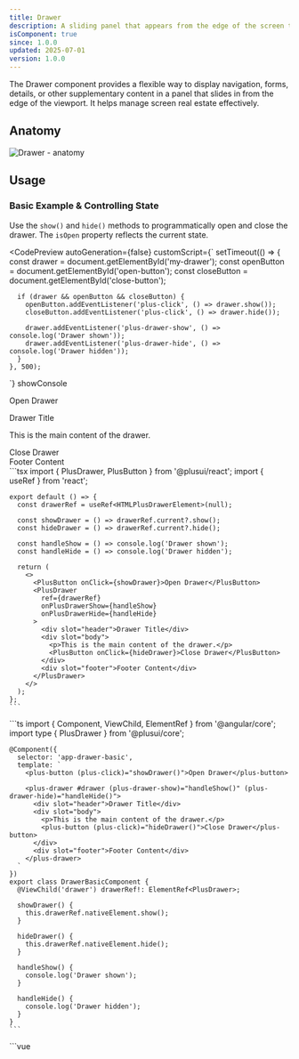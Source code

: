 ```yaml
---
title: Drawer
description: A sliding panel that appears from the edge of the screen to display content.
isComponent: true
since: 1.0.0
updated: 2025-07-01
version: 1.0.0
---
```



The Drawer component provides a flexible way to display navigation, forms, details, or other supplementary content in a panel that slides in from the edge of the viewport. It helps manage screen real estate effectively.

## Anatomy

<Image src={anatomy} alt="Drawer - anatomy" />

## Usage

### Basic Example & Controlling State

Use the `show()` and `hide()` methods to programmatically open and close the drawer. The `isOpen` property reflects the current state.

<CodePreview 
  autoGeneration={false} 
  customScript={`
    setTimeout(() => {
      const drawer = document.getElementById('my-drawer');
      const openButton = document.getElementById('open-button');
      const closeButton = document.getElementById('close-button');
      
      if (drawer && openButton && closeButton) {
        openButton.addEventListener('plus-click', () => drawer.show());
        closeButton.addEventListener('plus-click', () => drawer.hide());
        
        drawer.addEventListener('plus-drawer-show', () => console.log('Drawer shown'));
        drawer.addEventListener('plus-drawer-hide', () => console.log('Drawer hidden'));
      }
    }, 500);
  `}
  showConsole
>
  <plus-button id="open-button">Open Drawer</plus-button>

  <plus-drawer id="my-drawer">
    <div slot="header">Drawer Title</div>
    <div slot="body">
      <p>This is the main content of the drawer.</p>
      <plus-button id="close-button">Close Drawer</plus-button>
    </div>
    <div slot="footer">Footer Content</div>
  </plus-drawer>

  <Fragment slot="react">
    ```tsx
    import { PlusDrawer, PlusButton } from '@plusui/react';
    import { useRef } from 'react';

    export default () => {
      const drawerRef = useRef<HTMLPlusDrawerElement>(null);

      const showDrawer = () => drawerRef.current?.show();
      const hideDrawer = () => drawerRef.current?.hide();

      const handleShow = () => console.log('Drawer shown');
      const handleHide = () => console.log('Drawer hidden');

      return (
        <>
          <PlusButton onClick={showDrawer}>Open Drawer</PlusButton>
          <PlusDrawer
            ref={drawerRef}
            onPlusDrawerShow={handleShow}
            onPlusDrawerHide={handleHide}
          >
            <div slot="header">Drawer Title</div>
            <div slot="body">
              <p>This is the main content of the drawer.</p>
              <PlusButton onClick={hideDrawer}>Close Drawer</PlusButton>
            </div>
            <div slot="footer">Footer Content</div>
          </PlusDrawer>
        </>
      );
    };
    ```
  </Fragment>

  <Fragment slot="angular">
    ```ts
    import { Component, ViewChild, ElementRef } from '@angular/core';
    import type { PlusDrawer } from '@plusui/core';

    @Component({
      selector: 'app-drawer-basic',
      template: `
        <plus-button (plus-click)="showDrawer()">Open Drawer</plus-button>

        <plus-drawer #drawer (plus-drawer-show)="handleShow()" (plus-drawer-hide)="handleHide()">
          <div slot="header">Drawer Title</div>
          <div slot="body">
            <p>This is the main content of the drawer.</p>
            <plus-button (plus-click)="hideDrawer()">Close Drawer</plus-button>
          </div>
          <div slot="footer">Footer Content</div>
        </plus-drawer>
      `
    })
    export class DrawerBasicComponent {
      @ViewChild('drawer') drawerRef!: ElementRef<PlusDrawer>;

      showDrawer() {
        this.drawerRef.nativeElement.show();
      }

      hideDrawer() {
        this.drawerRef.nativeElement.hide();
      }

      handleShow() {
        console.log('Drawer shown');
      }

      handleHide() {
        console.log('Drawer hidden');
      }
    }
    ```
  </Fragment>

  <Fragment slot="vue">
    ```vue
    <template>
      <plus-button @plus-click="showDrawer">Open Drawer</plus-button>

      <plus-drawer ref="drawerRef" @plus-drawer-show="handleShow" @plus-drawer-hide="handleHide">
        <div slot="header">Drawer Title</div>
        <div slot="body">
          <p>This is the main content of the drawer.</p>
          <plus-button @plus-click="hideDrawer">Close Drawer</plus-button>
        </div>
        <div slot="footer">Footer Content</div>
      </plus-drawer>
    </template>

    <script setup>
    import { ref } from 'vue';

    const drawerRef = ref(null);

    const showDrawer = () => drawerRef.value?.show();
    const hideDrawer = () => drawerRef.value?.hide();

    const handleShow = () => console.log('Drawer shown');
    const handleHide = () => console.log('Drawer hidden');
    </script>
    ```
  </Fragment>

  <Fragment slot="svelte">
    ```svelte
    <script>
      import { onMount } from 'svelte';
      
      let drawerRef;
      let openButtonRef;
      let closeButtonRef;

      onMount(() => {
        if (openButtonRef && closeButtonRef && drawerRef) {
          openButtonRef.addEventListener('plus-click', () => drawerRef.show());
          closeButtonRef.addEventListener('plus-click', () => drawerRef.hide());
          
          drawerRef.addEventListener('plus-drawer-show', () => console.log('Drawer shown'));
          drawerRef.addEventListener('plus-drawer-hide', () => console.log('Drawer hidden'));
        }
      });
    </script>

    <plus-button bind:this={openButtonRef}>Open Drawer</plus-button>

    <plus-drawer bind:this={drawerRef}>
      <div slot="header">Drawer Title</div>
      <div slot="body">
        <p>This is the main content of the drawer.</p>
        <plus-button bind:this={closeButtonRef}>Close Drawer</plus-button>
      </div>
      <div slot="footer">Footer Content</div>
    </plus-drawer>
    ```
  </Fragment>

  <Fragment slot="html">
    ```html
    <plus-button id="open-button-html">Open Drawer</plus-button>

    <plus-drawer id="my-drawer-html">
      <div slot="header">Drawer Title</div>
      <div slot="body">
        <p>This is the main content of the drawer.</p>
        <plus-button id="close-button-html">Close Drawer</plus-button>
      </div>
      <div slot="footer">Footer Content</div>
    </plus-drawer>

    <script>
      const drawer = document.getElementById('my-drawer-html');
      const openButton = document.getElementById('open-button-html');
      const closeButton = document.getElementById('close-button-html');

      openButton.addEventListener('plus-click', () => drawer.show());
      closeButton.addEventListener('plus-click', () => drawer.hide());

      drawer.addEventListener('plus-drawer-show', () => console.log('Drawer shown'));
      drawer.addEventListener('plus-drawer-hide', () => console.log('Drawer hidden'));
    </script>
    ```
  </Fragment>
</CodePreview>

### Orientation

The `orientation` prop determines which edge the drawer slides in from.

<CodePreview 
  autoGeneration={false} 
  customScript={`
    setTimeout(() => {
      const drawerO = document.getElementById('drawer-orientation-2');
      const leftBtn = document.getElementById('open-left-2');
      const rightBtn = document.getElementById('open-right-2');
      const topBtn = document.getElementById('open-top-2');
      const bottomBtn = document.getElementById('open-bottom-2');
      
      if (drawerO && leftBtn && rightBtn && topBtn && bottomBtn) {
        leftBtn.addEventListener('plus-click', () => {
          drawerO.orientation = 'left';
          drawerO.show();
        });
        
        rightBtn.addEventListener('plus-click', () => {
          drawerO.orientation = 'right';
          drawerO.show();
        });
        
        topBtn.addEventListener('plus-click', () => {
          drawerO.orientation = 'top';
          drawerO.show();
        });
        
        bottomBtn.addEventListener('plus-click', () => {
          drawerO.orientation = 'bottom';
          drawerO.show();
        });
      }
    }, 200);
  `}
  horizontal
>
  <plus-button id="open-left-2">Left</plus-button>
  <plus-button id="open-right-2">Right (Default)</plus-button>
  <plus-button id="open-top-2">Top</plus-button>
  <plus-button id="open-bottom-2">Bottom</plus-button>

  <plus-drawer id="drawer-orientation-2">
    <div slot="header">Orientation Example</div>
    <div slot="body">Content</div>
  </plus-drawer>

  <Fragment slot="react">
    ```tsx
    import { PlusDrawer, PlusButton } from '@plusui/react';
    import { useRef, useState } from 'react';

    export default () => {
      const drawerRef = useRef<HTMLPlusDrawerElement>(null);
      const [orientation, setOrientation] = useState('right');

      const openDrawer = (orient: string) => {
        setOrientation(orient);
        // Setting state might not be instant, ensure drawer exists before showing
        requestAnimationFrame(() => drawerRef.current?.show());
      };

      return (
        <>
          <PlusButton onClick={() => openDrawer('left')}>Left</PlusButton>
          <PlusButton onClick={() => openDrawer('right')}>Right (Default)</PlusButton>
          <PlusButton onClick={() => openDrawer('top')}>Top</PlusButton>
          <PlusButton onClick={() => openDrawer('bottom')}>Bottom</PlusButton>

          <PlusDrawer ref={drawerRef} orientation={orientation}>
            <div slot="header">Orientation Example</div>
            <div slot="body">Content</div>
          </PlusDrawer>
        </>
      );
    };
    ```
  </Fragment>

  <Fragment slot="angular">
    ```ts
    import { Component, ViewChild, ElementRef } from '@angular/core';
    import type { PlusDrawer } from '@plusui/core';

    @Component({
      selector: 'app-drawer-orientation',
      template: `
        <plus-button (plus-click)="openDrawer('left')">Left</plus-button>
        <plus-button (plus-click)="openDrawer('right')">Right (Default)</plus-button>
        <plus-button (plus-click)="openDrawer('top')">Top</plus-button>
        <plus-button (plus-click)="openDrawer('bottom')">Bottom</plus-button>

        <plus-drawer #drawer>
          <div slot="header">Orientation Example</div>
          <div slot="body">Content</div>
        </plus-drawer>
      `
    })
    export class DrawerOrientationComponent {
      @ViewChild('drawer') drawerRef!: ElementRef<PlusDrawer>;

      openDrawer(orientation: 'left' | 'right' | 'top' | 'bottom') {
        if (this.drawerRef.nativeElement) {
          this.drawerRef.nativeElement.orientation = orientation;
          this.drawerRef.nativeElement.show();
        }
      }
    }
    ```
  </Fragment>

  <Fragment slot="vue">
    ```vue
    <template>
      <plus-button @plus-click="openDrawer('left')">Left</plus-button>
      <plus-button @plus-click="openDrawer('right')">Right (Default)</plus-button>
      <plus-button @plus-click="openDrawer('top')">Top</plus-button>
      <plus-button @plus-click="openDrawer('bottom')">Bottom</plus-button>

      <plus-drawer ref="drawerRef" :orientation="currentOrientation">
        <div slot="header">Orientation Example</div>
        <div slot="body">Content</div>
      </plus-drawer>
    </template>

    <script setup>
    import { ref, nextTick } from 'vue';

    const drawerRef = ref(null);
    const currentOrientation = ref('right');

    const openDrawer = (orientation) => {
      currentOrientation.value = orientation;
      // Use nextTick to ensure orientation is updated before showing
      nextTick(() => {
        drawerRef.value?.show();
      });
    };
    </script>
    ```
  </Fragment>

  <Fragment slot="svelte">
    ```svelte
    <script>
      import { onMount } from 'svelte';
      
      let drawerRef;
      let currentOrientation = 'right';

      onMount(() => {
        const buttons = ['open-left', 'open-right', 'open-top', 'open-bottom'];
        const orientations = ['left', 'right', 'top', 'bottom'];
        
        buttons.forEach((buttonId, index) => {
          const button = document.getElementById(buttonId);
          if (button && drawerRef) {
            button.addEventListener('plus-click', () => {
              drawerRef.orientation = orientations[index];
              drawerRef.show();
            });
          }
        });
      });
    </script>

    <plus-button id="open-left">Left</plus-button>
    <plus-button id="open-right">Right (Default)</plus-button>
    <plus-button id="open-top">Top</plus-button>
    <plus-button id="open-bottom">Bottom</plus-button>

    <plus-drawer bind:this={drawerRef} orientation={currentOrientation}>
      <div slot="header">Orientation Example</div>
      <div slot="body">Content</div>
    </plus-drawer>
    ```
  </Fragment>

  <Fragment slot="html">
    ```html
    <plus-button id="open-left-html">Left</plus-button>
    <plus-button id="open-right-html">Right (Default)</plus-button>
    <plus-button id="open-top-html">Top</plus-button>
    <plus-button id="open-bottom-html">Bottom</plus-button>

    <plus-drawer id="drawer-orientation-html">
      <div slot="header">Orientation Example</div>
      <div slot="body">Content</div>
    </plus-drawer>

    <script>
      const drawerO = document.getElementById('drawer-orientation-html');
      document.getElementById('open-left-html').addEventListener('plus-click', () => {
        drawerO.orientation = 'left';
        drawerO.show();
      });
      document.getElementById('open-right-html').addEventListener('plus-click', () => {
        drawerO.orientation = 'right';
        drawerO.show();
      });
      document.getElementById('open-top-html').addEventListener('plus-click', () => {
        drawerO.orientation = 'top';
        drawerO.show();
      });
      document.getElementById('open-bottom-html').addEventListener('plus-click', () => {
        drawerO.orientation = 'bottom';
        drawerO.show();
      });
    </script>
    ```
  </Fragment>
</CodePreview>

### Size

The `size` prop controls the width (for left/right) or height (for top/bottom) of the drawer.

<CodePreview 
  autoGeneration={false} 
  customScript={`
    setTimeout(() => {
      const drawerS = document.getElementById('drawer-size-3');
      const smBtn = document.getElementById('open-sm-3');
      const mdBtn = document.getElementById('open-md-3');
      const lgBtn = document.getElementById('open-lg-3');
      
      if (drawerS && smBtn && mdBtn && lgBtn) {
        smBtn.addEventListener('plus-click', () => {
          drawerS.size = 'sm';
          drawerS.show();
        });
        
        mdBtn.addEventListener('plus-click', () => {
          drawerS.size = 'md';
          drawerS.show();
        });
        
        lgBtn.addEventListener('plus-click', () => {
          drawerS.size = 'lg';
          drawerS.show();
        });
      }
    }, 300);
  `}
  horizontal
>
  <plus-button id="open-sm-3">Small</plus-button>
  <plus-button id="open-md-3">Medium (Default)</plus-button>
  <plus-button id="open-lg-3">Large</plus-button>

  <plus-drawer id="drawer-size-3">
    <div slot="header">Size Example</div>
    <div slot="body">Content</div>
  </plus-drawer>

  <Fragment slot="react">
    ```tsx
    import { PlusDrawer, PlusButton } from '@plusui/react';
    import { useRef, useState } from 'react';

    export default () => {
      const drawerRef = useRef<HTMLPlusDrawerElement>(null);
      const [size, setSize] = useState('md');

      const openDrawer = (sz: string) => {
        setSize(sz);
        requestAnimationFrame(() => drawerRef.current?.show());
      };

      return (
        <>
          <PlusButton onClick={() => openDrawer('sm')}>Small</PlusButton>
          <PlusButton onClick={() => openDrawer('md')}>Medium (Default)</PlusButton>
          <PlusButton onClick={() => openDrawer('lg')}>Large</PlusButton>

          <PlusDrawer ref={drawerRef} size={size}>
            <div slot="header">Size Example</div>
            <div slot="body">Content</div>
          </PlusDrawer>
        </>
      );
    };
    ```
  </Fragment>

  <Fragment slot="angular">
    ```ts
    import { Component, ViewChild, ElementRef } from '@angular/core';
    import type { PlusDrawer } from '@plusui/core';

    @Component({
      selector: 'app-drawer-size',
      template: `
        <plus-button (plus-click)="openDrawer('sm')">Small</plus-button>
        <plus-button (plus-click)="openDrawer('md')">Medium (Default)</plus-button>
        <plus-button (plus-click)="openDrawer('lg')">Large</plus-button>

        <plus-drawer #drawer>
          <div slot="header">Size Example</div>
          <div slot="body">Content</div>
        </plus-drawer>
      `
    })
    export class DrawerSizeComponent {
      @ViewChild('drawer') drawerRef!: ElementRef<PlusDrawer>;

      openDrawer(size: 'sm' | 'md' | 'lg') {
        if (this.drawerRef.nativeElement) {
          this.drawerRef.nativeElement.size = size;
          this.drawerRef.nativeElement.show();
        }
      }
    }
    ```
  </Fragment>

  <Fragment slot="vue">
    ```vue
    <template>
      <plus-button @plus-click="openDrawer('sm')">Small</plus-button>
      <plus-button @plus-click="openDrawer('md')">Medium (Default)</plus-button>
      <plus-button @plus-click="openDrawer('lg')">Large</plus-button>

      <plus-drawer ref="drawerRef" :size="currentSize">
        <div slot="header">Size Example</div>
        <div slot="body">Content</div>
      </plus-drawer>
    </template>

    <script setup>
    import { ref, nextTick } from 'vue';

    const drawerRef = ref(null);
    const currentSize = ref('md');

    const openDrawer = (size) => {
      currentSize.value = size;
      nextTick(() => {
        drawerRef.value?.show();
      });
    };
    </script>
    ```
  </Fragment>

  <Fragment slot="svelte">
    ```svelte
    <script>
      import { onMount } from 'svelte';
      
      let drawerRef;
      let currentSize = 'md';

      onMount(() => {
        const buttons = ['open-sm', 'open-md', 'open-lg'];
        const sizes = ['sm', 'md', 'lg'];
        
        buttons.forEach((buttonId, index) => {
          const button = document.getElementById(buttonId);
          if (button && drawerRef) {
            button.addEventListener('plus-click', () => {
              drawerRef.size = sizes[index];
              drawerRef.show();
            });
          }
        });
      });
    </script>

    <plus-button id="open-sm">Small</plus-button>
    <plus-button id="open-md">Medium (Default)</plus-button>
    <plus-button id="open-lg">Large</plus-button>

    <plus-drawer bind:this={drawerRef} size={currentSize}>
      <div slot="header">Size Example</div>
      <div slot="body">Content</div>
    </plus-drawer>
    ```
  </Fragment>

  <Fragment slot="html">
    ```html
    <plus-button id="open-sm-html">Small</plus-button>
    <plus-button id="open-md-html">Medium (Default)</plus-button>
    <plus-button id="open-lg-html">Large</plus-button>

    <plus-drawer id="drawer-size-html">
      <div slot="header">Size Example</div>
      <div slot="body">Content</div>
    </plus-drawer>

    <script>
      const drawerS = document.getElementById('drawer-size-html');
      document.getElementById('open-sm-html').addEventListener('plus-click', () => {
        drawerS.size = 'sm';
        drawerS.show();
      });
      document.getElementById('open-md-html').addEventListener('plus-click', () => {
        drawerS.size = 'md';
        drawerS.show();
      });
      document.getElementById('open-lg-html').addEventListener('plus-click', () => {
        drawerS.size = 'lg';
        drawerS.show();
      });
    </script>
    ```
  </Fragment>
</CodePreview>

### Customizing Content (Slots)

Use the `header`, `body`, and `footer` slots to structure the drawer content. The default close button can be replaced using the `close` slot.

<CodePreview 
  autoGeneration={false} 
  customScript={`
    setTimeout(() => {
      const drawerSlots = document.getElementById('drawer-slots-4');
      const openBtn = document.getElementById('open-slots-4');
      const closeBtn = document.getElementById('close-slots-4');
      
      if (drawerSlots && openBtn && closeBtn) {
        openBtn.addEventListener('plus-click', () => drawerSlots.show());
        closeBtn.addEventListener('plus-click', () => drawerSlots.hide());
        
        const closeSlotBtn = drawerSlots.querySelector('[slot=close]');
        if (closeSlotBtn) {
          closeSlotBtn.addEventListener('plus-click', () => drawerSlots.hide());
        }
      }
    }, 400);
  `}
>
  <plus-button id="open-slots-4">Open Custom Drawer</plus-button>

  <plus-drawer id="drawer-slots-4">
    <span slot="header"><strong>Custom Header</strong></span>
    <div slot="body">
      This is the <em>body</em> slot content.
      <p>Put any HTML here.</p>
    </div>
    <div slot="footer">
      <plus-button kind="text" id="close-slots-4">Close</plus-button>
      <plus-button>Save</plus-button>
    </div>
    <plus-button slot="close" kind="text" aria-label="Close">
      <plus-icon iconName="xmark-large"></plus-icon>
    </plus-button>
  </plus-drawer>

  <Fragment slot="react">
    ```tsx
    import { PlusDrawer, PlusButton, PlusIcon } from '@plusui/react';
    import { useRef } from 'react';

    export default () => {
      const drawerRef = useRef<HTMLPlusDrawerElement>(null);

      const showDrawer = () => drawerRef.current?.show();
      const hideDrawer = () => drawerRef.current?.hide();

      return (
        <>
          <PlusButton onClick={showDrawer}>Open Custom Drawer</PlusButton>

          <PlusDrawer ref={drawerRef}>
            <span slot="header"><strong>Custom Header</strong></span>
            <div slot="body">
              This is the <em>body</em> slot content.
              <p>Put any HTML here.</p>
            </div>
            <div slot="footer">
              <PlusButton kind="text" onClick={hideDrawer}>Close</PlusButton>
              <PlusButton>Save</PlusButton>
            </div>
            <PlusButton slot="close" kind="text" aria-label="Close" onClick={hideDrawer}>
              <PlusIcon iconName="xmark-large" />
            </PlusButton>
          </PlusDrawer>
        </>
      );
    };
    ```
  </Fragment>

  <Fragment slot="angular">
    ```ts
    import { Component, ViewChild, ElementRef } from '@angular/core';
    import type { PlusDrawer } from '@plusui/core';

    @Component({
      selector: 'app-drawer-slots',
      template: `
        <plus-button (plus-click)="showDrawer()">Open Custom Drawer</plus-button>

        <plus-drawer #drawer>
          <span slot="header"><strong>Custom Header</strong></span>
          <div slot="body">
            This is the <em>body</em> slot content.
            <p>Put any HTML here.</p>
          </div>
          <div slot="footer">
            <plus-button kind="text" (plus-click)="hideDrawer()">Close</plus-button>
            <plus-button>Save</plus-button>
          </div>
          <plus-button slot="close" kind="text" aria-label="Close" (plus-click)="hideDrawer()">
            <plus-icon iconName="xmark-large"></plus-icon>
          </plus-button>
        </plus-drawer>
      `
    })
    export class DrawerSlotsComponent {
      @ViewChild('drawer') drawerRef!: ElementRef<PlusDrawer>;

      showDrawer() {
        this.drawerRef.nativeElement.show();
      }
      hideDrawer() {
        this.drawerRef.nativeElement.hide();
      }
    }
    ```
  </Fragment>

  <Fragment slot="vue">
    ```vue
    <template>
      <plus-button @plus-click="showDrawer">Open Custom Drawer</plus-button>

      <plus-drawer ref="drawerRef">
        <span slot="header"><strong>Custom Header</strong></span>
        <div slot="body">
          This is the <em>body</em> slot content.
          <p>Put any HTML here.</p>
        </div>
        <div slot="footer">
          <plus-button kind="text" @plus-click="hideDrawer">Close</plus-button>
          <plus-button>Save</plus-button>
        </div>
        <plus-button slot="close" kind="text" aria-label="Close" @plus-click="hideDrawer">
          <plus-icon iconName="xmark-large"></plus-icon>
        </plus-button>
      </plus-drawer>
    </template>

    <script setup>
    import { ref } from 'vue';

    const drawerRef = ref(null);

    const showDrawer = () => drawerRef.value?.show();
    const hideDrawer = () => drawerRef.value?.hide();
    </script>
    ```
  </Fragment>

  <Fragment slot="svelte">
    ```svelte
    <script>
      import { onMount } from 'svelte';
      
      let drawerRef;
      let openButtonRef;
      let closeButtonRef;

      onMount(() => {
        if (openButtonRef && closeButtonRef && drawerRef) {
          openButtonRef.addEventListener('plus-click', () => drawerRef.show());
          closeButtonRef.addEventListener('plus-click', () => drawerRef.hide());
          
          const closeSlotButton = drawerRef.querySelector('[slot="close"]');
          if (closeSlotButton) {
            closeSlotButton.addEventListener('plus-click', () => drawerRef.hide());
          }
        }
      });
    </script>

    <plus-button bind:this={openButtonRef}>Open Custom Drawer</plus-button>

    <plus-drawer bind:this={drawerRef}>
      <span slot="header"><strong>Custom Header</strong></span>
      <div slot="body">
        This is the <em>body</em> slot content.
        <p>Put any HTML here.</p>
      </div>
      <div slot="footer">
        <plus-button bind:this={closeButtonRef} kind="text">Close</plus-button>
        <plus-button>Save</plus-button>
      </div>
      <plus-button slot="close" kind="text" aria-label="Close">
        <plus-icon iconName="xmark-large"></plus-icon>
      </plus-button>
    </plus-drawer>
    ```
  </Fragment>

  <Fragment slot="html">
    ```html
    <plus-button id="open-slots-html">Open Custom Drawer</plus-button>

    <plus-drawer id="drawer-slots-html">
      <span slot="header"><strong>Custom Header</strong></span>
      <div slot="body">
        This is the <em>body</em> slot content.
        <p>Put any HTML here.</p>
      </div>
      <div slot="footer">
        <plus-button kind="text" id="close-slots-html">Close</plus-button>
        <plus-button>Save</plus-button>
      </div>
      <plus-button slot="close" kind="text" aria-label="Close">
        <plus-icon iconName="xmark-large"></plus-icon>
      </plus-button>
    </plus-drawer>

    <script>
      const drawerSlots = document.getElementById('drawer-slots-html');
      document.getElementById('open-slots-html').addEventListener('plus-click', () => drawerSlots.show());
      document.getElementById('close-slots-html').addEventListener('plus-click', () => drawerSlots.hide());

      drawerSlots.querySelector('[slot="close"]').addEventListener('plus-click', () => drawerSlots.hide());
    </script>
    ```
  </Fragment>
</CodePreview>

<Aside type="tip">
<p>The `animationDuration` prop (default: 300ms) controls the speed of the slide animation. You can adjust it if needed: `<plus-drawer animation-duration="500">...</plus-drawer>`.</p>
</Aside>

## Visual Sections

### Layout & Spacing

<Image src={layoutSpacing} alt="Drawer - layout spacing" />

### Light & Dark Mode

<Image src={lightDarkMode} alt="Drawer - light & dark mode" />

## Accessibility (a11y)

*   **Keyboard Behavior:**
    *   When the drawer is open, pressing `Escape` will close it.
    *   Focus is typically managed within the drawer. When opened, focus should ideally move to the first focusable element inside the drawer or the close button. When closed, focus should return to the element that triggered the drawer.
*   **Screen Reader:**
    *   The component uses `role="dialog"` and `aria-modal="true"` to indicate its purpose and that interaction should be limited to the drawer when open.
    *   `aria-hidden` is toggled based on the `isOpen` state.
    *   An `aria-label="Drawer"` is provided by default. It's recommended to provide a more specific label via `aria-labelledby` pointing to the header content if possible, or by setting `aria-label` directly on the `plus-drawer` element if the header slot is not used or needs overriding.
    *   The close button has an `aria-label="Close drawer"`.
*   **Required Developer Actions:**
    *   Ensure the drawer has a clear focus management strategy. While the component handles basic Esc key closing, managing focus trapping and return focus might require additional application-level logic, especially in complex scenarios.
    *   Provide meaningful content within the `header`, `body`, and `footer` slots.
    *   If the default `aria-label="Drawer"` is not descriptive enough for the specific use case, provide a more informative label using `aria-label` or `aria-labelledby` on the `plus-drawer` element.

## Design System

<EmbedContent url="https://www.figma.com/community/file/1310670219738074447/plus-ui-design-system" title="Plus UI Design System on Figma" />

## API Reference

### Properties

| Name                | Type                                       | Default    | Description                                                        | Required |
|---------------------|--------------------------------------------|------------|--------------------------------------------------------------------|----------|
| `size`              | `'sm' \| 'md' \| 'lg'`                     | `'md'`     | Controls the width (left/right) or height (top/bottom) of the drawer. | No       |
| `isOpen`            | `boolean`                                  | `false`    | Whether the drawer is currently open. Use `show()`/`hide()` methods. | No       |
| `orientation`       | `'left' \| 'right' \| 'top' \| 'bottom'` | `'right'`  | The edge from which the drawer slides in.                           | No       |
| `animationDuration` | `number`                                   | `300`      | The duration of the open/close animation in milliseconds.          | No       |

### Methods

| Name     | Parameters | Returns | Description               |
|----------|------------|---------|---------------------------|
| `show()` | —          | `void`  | Opens the drawer.         |
| `hide()` | —          | `void`  | Closes the drawer.        |

### Events

| Name                      | Payload Type        | Description                                   |
|---------------------------|---------------------|-----------------------------------------------|
| `plus-drawer-before-show` | `CustomEvent<void>` | Fired just before the show animation starts.  |
| `plus-drawer-show`        | `CustomEvent<void>` | Fired after the show animation completes.     |
| `plus-drawer-before-hide` | `CustomEvent<void>` | Fired just before the hide animation starts.  |
| `plus-drawer-hide`        | `CustomEvent<void>` | Fired after the hide animation completes.     |

### Slots

| Name              | Description                                                  |
|-------------------|--------------------------------------------------------------|
| `header`          | Content for the drawer's header area.                       |
| `body`            | The main content area of the drawer.                         |
| `footer`          | Content for the drawer's footer area.                       |
| `close`           | Custom content for the close button (replaces default icon). |
| `default` (unnamed) | Alternative slot for the main content (appended after `body`). |

### CSS Shadow Parts

| Part           | Description                                 |
|----------------|---------------------------------------------|
| `container`    | The main container element (host + overlay). |
| `overlay`      | The backdrop overlay element.               |
| `drawer`       | The sliding drawer panel itself.            |
| `header`       | The header section of the drawer.           |
| `body`         | The main content body of the drawer.        |
| `footer`       | The footer section of the drawer.           |
| `close-button` | The close button element.                   |
